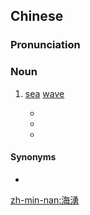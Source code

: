{{also|海涌}}
==Chinese==
{{zh-forms|s=海涌}}

===Pronunciation===
{{zh-pron
|mn=hái-éng
|cat=n
}}

===Noun===
{{zh-noun}}

# {{lb|zh|Min Nan}} [[sea]] [[wave]]
#* {{zh-x|黃昏 的 ^白沙、^風櫃 的 海湧 聲，渡海 的 人 底當時\治凍{tang}時 轉來\返{tńg}%來 遮\這{chia}？|Baisha during dusk and the sound of '''sea waves''' in Honggui, when will the seafarers come back?|ref={{w2|zh|詹雅雯}}, {{lang|zh|澎湖戀歌}}|TW}}
#* {{zh-x|海湧 潑 澹\濕{tâm} 一 雙 跤\腳，親像 縛\綁{pa̍k} 一 條{tiâu} 索仔\繩{soh}仔。|The '''sea waves''' splash and soak up my feet, just like tying a rope.|ref={{w2|zh|詹雅雯}}, {{lang|zh|幸福的名單}}|TW}}
#* {{zh-x|海湧 閣較\擱{koh}較 兇猛，總是 會 平靜。|However violent the '''sea waves''' are, they will still calm down.|ref={{lang|zh|天韻合唱團}} (Heavenly Melody), {{lang|zh|呣免驚耶穌在此}}|TW}}

====Synonyms====
* {{zh-l|海浪}}

[[zh-min-nan:海湧]]
